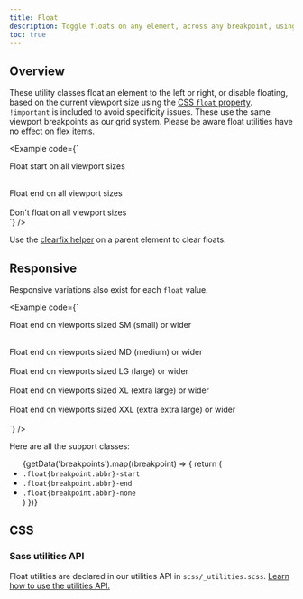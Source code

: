 ```yaml
---
title: Float
description: Toggle floats on any element, across any breakpoint, using our responsive float utilities.
toc: true
---
```



## Overview

These utility classes float an element to the left or right, or disable floating, based on the current viewport size using the [CSS `float` property](https://developer.mozilla.org/en-US/docs/Web/CSS/float). `!important` is included to avoid specificity issues. These use the same viewport breakpoints as our grid system. Please be aware float utilities have no effect on flex items.

<Example code={`<div class="float-start">Float start on all viewport sizes</div><br>
<div class="float-end">Float end on all viewport sizes</div><br>
<div class="float-none">Don't float on all viewport sizes</div>`} />

Use the [clearfix helper]([[docsref:/helpers/clearfix]]) on a parent element to clear floats.

## Responsive

Responsive variations also exist for each `float` value.

<Example code={`<div class="float-sm-end">Float end on viewports sized SM (small) or wider</div><br>
<div class="float-md-end">Float end on viewports sized MD (medium) or wider</div><br>
<div class="float-lg-end">Float end on viewports sized LG (large) or wider</div><br>
<div class="float-xl-end">Float end on viewports sized XL (extra large) or wider</div><br>
<div class="float-xxl-end">Float end on viewports sized XXL (extra extra large) or wider</div><br>`} />

Here are all the support classes:

<ul>
{getData('breakpoints').map((breakpoint) => {
  return (
    <Fragment>
      <li><code>.float{breakpoint.abbr}-start</code></li>
      <li><code>.float{breakpoint.abbr}-end</code></li>
      <li><code>.float{breakpoint.abbr}-none</code></li>
    </Fragment>
  )
})}
</ul>

## CSS

### Sass utilities API

Float utilities are declared in our utilities API in `scss/_utilities.scss`. [Learn how to use the utilities API.]([[docsref:/utilities/api#using-the-api]])

<ScssDocs name="utils-float" file="scss/_utilities.scss" />
